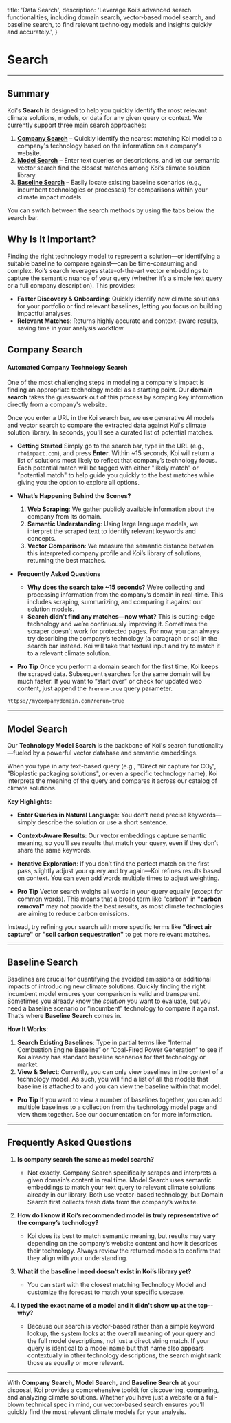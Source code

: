 

  title: 'Data Search',
  description: 'Leverage Koi’s advanced search functionalities, including domain search, vector-based model search, and baseline search, to find relevant technology models and insights quickly and accurately.',
}

# Search

<PageInformationalData lastModified={lastModified} />

---

<ImageZoom
src={image1}
alt="Koi Search Image 1"
caption="Example search displaying technology model search results."
/>

## Summary

Koi's **Search** is designed to help you quickly identify the most relevant climate solutions, models, or data for any given query or context. We currently support three main search approaches:

1. **[Company Search](#company-search)** – Quickly identify the nearest matching Koi model to a company's technology based on the information on a company's website.
2. **[Model Search](#model-search)** – Enter text queries or descriptions, and let our semantic vector search find the closest matches among Koi’s climate solution library.
3. **[Baseline Search](#baseline-search)** – Easily locate existing baseline scenarios (e.g., incumbent technologies or processes) for comparisons within your climate impact models.

You can switch between the search methods by using the tabs below the search bar.

## Why Is It Important?

Finding the right technology model to represent a solution—or identifying a suitable baseline to compare against—can be time-consuming and complex. Koi’s search leverages state-of-the-art vector embeddings to capture the semantic nuance of your query (whether it’s a simple text query or a full company description). This provides:

- **Faster Discovery & Onboarding**: Quickly identify new climate solutions for your portfolio or find relevant baselines, letting you focus on building impactful analyses.
- **Relevant Matches**: Returns highly accurate and context-aware results, saving time in your analysis workflow.

## Company Search

<ImageZoom
src={image2}
alt="Koi Search 2"
caption="Example of company search using a domain."
/>

#### Automated Company Technology Search
One of the most challenging steps in modeling a company's impact is finding an appropriate technology model as a starting point. Our **domain search** takes the guesswork out of this process by scraping key information directly from a company's website. 

Once you enter a URL in the Koi search bar, we use generative AI models and vector search to compare the extracted data against Koi's climate solution library. In seconds, you'll see a curated list of potential matches.

- **Getting Started**
  Simply go to the search bar, type in the URL (e.g., `rhoimpact.com`), and press **Enter**. Within ~15 seconds, Koi will return a list of solutions most likely to reflect that company’s technology focus. Each potential match will be tagged with either "likely match" or "potential match" to help guide you quickly to the best matches while giving you the option to explore all options.

- **What’s Happening Behind the Scenes?**
  1. **Web Scraping**: We gather publicly available information about the company from its domain.
  2. **Semantic Understanding**: Using large language models, we interpret the scraped text to identify relevant keywords and concepts.
  3. **Vector Comparison**: We measure the semantic distance between this interpreted company profile and Koi’s library of solutions, returning the best matches.

- **Frequently Asked Questions**
  - **Why does the search take ~15 seconds?**
    We’re collecting and processing information from the company’s domain in real-time. This includes scraping, summarizing, and comparing it against our solution models.
  - **Search didn’t find any matches—now what?**
    This is cutting-edge technology and we’re continuously improving it. Sometimes the scraper doesn't work for protected pages. For now, you can always try describing the company’s technology (a paragraph or so) in the search bar instead. Koi will take that textual input and try to match it to a relevant climate solution.

- **Pro Tip**
  Once you perform a domain search for the first time, Koi keeps the scraped data. Subsequent searches for the same domain will be much faster. If you want to “start over” or check for updated web content, just append the `?rerun=true` query parameter.
  
```plaintext
https://mycompanydomain.com?rerun=true
```

---

## Model Search

Our **Technology Model Search** is the backbone of Koi's search functionality—fueled by a powerful vector database and semantic embeddings. 

When you type in any text-based query (e.g., "Direct air capture for CO₂", "Bioplastic packaging solutions", or even a specific technology name), Koi interprets the meaning of the query and compares it across our catalog of climate solutions.

**Key Highlights**:

- **Enter Queries in Natural Language**: You don’t need precise keywords—simply describe the solution or use a short sentence.
- **Context-Aware Results**: Our vector embeddings capture semantic meaning, so you’ll see results that match your query, even if they don’t share the same keywords.
- **Iterative Exploration**: If you don’t find the perfect match on the first pass, slightly adjust your query and try again—Koi refines results based on context. You can even add words multiple times to adjust weighting.

- **Pro Tip**
Vector search weighs all words in your query equally (except for common words). This means that a broad term like "carbon" in **"carbon removal"** may not provide the best results, as most climate technologies are aiming to reduce carbon emissions. 

Instead, try refining your search with more specific terms like **"direct air capture"** or **"soil carbon sequestration"** to get more relevant matches.


---

## Baseline Search

<ImageZoom
src={image3}
alt="Koi Search Image 3"
caption="Example of baseline search resulting in models that use that baseline."
/>

Baselines are crucial for quantifying the avoided emissions or additional impacts of introducing new climate solutions. Quickly finding the right incumbent model ensures your comparison is valid and transparent. Sometimes you already know the *solution* you want to evaluate, but you need a baseline scenario or “incumbent” technology to compare it against. That’s where **Baseline Search** comes in.

**How It Works**:

1. **Search Existing Baselines**: Type in partial terms like “Internal Combustion Engine Baseline” or “Coal-Fired Power Generation” to see if Koi already has standard baseline scenarios for that technology or market.
2. **View & Select**: Currently, you can only view baselines in the context of a technology model. As such, you will find a list of all the models that baseline is attached to and you can view the baseline within that model.

- **Pro Tip**
If you want to view a number of baselines together, you can add multiple baselines to a collection from the technology model page and view them together. See our documentation on <InternalLink route="collections" linkText="Collections" /> for more information.

---

## Frequently Asked Questions

1. **Is company search the same as model search?**
   - Not exactly. Company Search specifically scrapes and interprets a given domain’s content in real time. Model Search uses semantic embeddings to match your text query to relevant climate solutions already in our library. Both use vector-based technology, but Domain Search first collects fresh data from the company’s website.

2. **How do I know if Koi’s recommended model is truly representative of the company’s technology?**
   - Koi does its best to match semantic meaning, but results may vary depending on the company’s website content and how it describes their technology. Always review the returned models to confirm that they align with your understanding.

3. **What if the baseline I need doesn’t exist in Koi’s library yet?**
   - You can start with the closest matching Technology Model and customize the forecast to match your specific usecase.

4. **I typed the exact name of a model and it didn't show up at the top-- why?**
   - Because our search is vector-based rather than a simple keyword lookup, the system looks at the overall meaning of your query and the full model descriptions, not just a direct string match. If your query is identical to a model name but that name also appears contextually in other technology descriptions, the search might rank those as equally or more relevant.

---

With **Company Search**, **Model Search**, and **Baseline Search** at your disposal, Koi provides a comprehensive toolkit for discovering, comparing, and analyzing climate solutions. Whether you have just a website or a full-blown technical spec in mind, our vector-based search ensures you’ll quickly find the most relevant climate models for your analysis.
